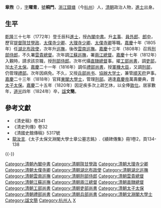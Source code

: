 '''章煦'''（{{bd|1745年||1824年|catIdx=Z章}}），[[表字|字]]'''曜青'''，[[號|號]]'''桐門'''，[[浙江|浙江]][[錢塘|錢塘]]（今[[杭州|杭州]]）人，[[清朝|清朝]]政治人物，[[進士|進士]]出身。

==生平==
[[乾隆|乾隆]]三十七年（1772年）登壬辰科[[進士|進士]]，授[[內閣中書|內閣中書]]。升[[主事|主事]]、[[員外郎|員外郎]]、[[郎中|郎中]]，歷官[[提督|提督]][[陝甘|陝甘]][[學政|學政]]、[[太僕寺|太僕寺]][[少卿|少卿]]、[[大理寺|大理寺]][[少卿|少卿]]、[[太僕寺卿|太僕寺卿]]等職。[[嘉慶|嘉慶]]十年（1805年）任[[湖北|湖北]][[布政使|布政使]]，次年升[[巡撫|巡撫]]，後改[[雲南巡撫|雲南巡撫]]。[[嘉慶|嘉慶]]十三年（1808年）召爲[[刑部侍郎|刑部侍郎]]，不久署[[雲貴總督|雲貴總督]]。次年調[[江蘇巡撫|江蘇巡撫]]，署[[兩江總督|兩江總督]]。[[嘉慶|嘉慶]]十七年（1812年）入覲時，請求該京職，授[[刑部侍郎|刑部侍郎]]。次年代攝[[直隸總督|直隸總督]]事。擢[[工部尚書|工部尚書]]，調[[吏部|吏部]]，加[[太子太保|太子太保]]。[[嘉慶|嘉慶]]二十一年（1816年）調任[[禮部尚書|禮部尚書]]，授[[軍機大臣|軍機大臣]]，又調[[刑部|刑部]]，仍管理[[禮部|禮部]]。次年因病免。不久，又授[[兵部尚书|兵部尚书]]、[[協辦大学士|協辦大学士]]，兼管[[順天府|順天府]]尹事。[[嘉慶|嘉慶]]二十三年（1818年）官拜[[東閣大學士|東閣大學士]]，管理[[刑部|刑部]]。適逢[[嘉慶帝|嘉慶帝]]萬壽慶典，晋[[太子太保|太子太保]]。[[嘉慶|嘉慶]]二十五年（1820年）因足疾多次上疏乞休，以全俸[[致仕|致仕]]。居家數年，[[道光|道光]]四年（1824年）卒，[[諡|諡]]'''文簡'''。

==參考文獻==
*《清史稿》卷341
*《清史列傳》卷32
*《清國史館傳稿》5317號
*[[龍汝言|龍汝言]].《太子太保文淵閣大學士章公墓志銘》.《續碑傳集》冊1卷2，頁134-138
{{-}}
{{start box}}
{{s-off}}
{{succession box|[[曹振鏞|曹振鏞]]|[[戴均元|戴均元]]|[[清朝吏部尚书列表#吏部汉尚书|吏部漢尚書]]|<small>嘉慶十八年九月甲申－嘉慶二十一年閏六月壬寅<br>（1813年10月14日－1816年8月17日）</small>}}
{{succession box|[[盧蔭溥|盧蔭溥]]|[[戴聯奎|戴聯奎]]|[[清朝兵部尚书列表#兵部漢尚書|兵部漢尚書]]|<small>嘉慶二十二年九月辛酉－嘉慶二十三年三月庚戌<br>（1817年10月30日－1818年4月17日）</small>}}
{{end box}}

{{乾隆三十七年壬辰科殿試金榜}}
{{DEFAULTSORT:Zhang章}}

[[Category:清朝內閣中書|Category:清朝內閣中書]]
[[Category:清朝陝甘學政|Category:清朝陝甘學政]]
[[Category:清朝大理寺少卿|Category:清朝大理寺少卿]]
[[Category:清朝太僕寺卿|Category:清朝太僕寺卿]]
[[Category:清朝湖北布政使|Category:清朝湖北布政使]]
[[Category:清朝湖北巡撫|Category:清朝湖北巡撫]]
[[Category:清朝雲南巡撫|Category:清朝雲南巡撫]]
[[Category:清朝刑部侍郎|Category:清朝刑部侍郎]]
[[Category:清朝雲貴總督|Category:清朝雲貴總督]]
[[Category:清朝江蘇巡撫|Category:清朝江蘇巡撫]]
[[Category:清朝兩江總督|Category:清朝兩江總督]]
[[Category:清朝直隸總督|Category:清朝直隸總督]]
[[Category:清朝工部尚書|Category:清朝工部尚書]]
[[Category:清朝吏部尚書|Category:清朝吏部尚書]]
[[Category:清朝太子太保|Category:清朝太子太保]]
[[Category:清朝禮部尚書|Category:清朝禮部尚書]]
[[Category:清朝兵部尚書|Category:清朝兵部尚書]]
[[Category:清朝文淵閣大學士|Category:清朝文淵閣大學士]]
[[Category:諡文簡|Category:諡文簡]]
[[Category:杭州人|Category:杭州人]]
[[Category:章姓|X]]
